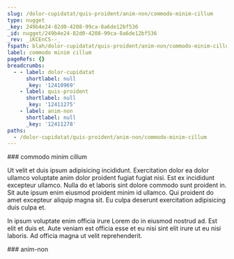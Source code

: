 ```yaml
---
slug: /dolor-cupidatat/quis-proident/anim-non/commodo-minim-cillum
type: nugget
_key: 249b4e24-82d0-4208-99ca-8a6de12bf536
_id: nugget/249b4e24-82d0-4208-99ca-8a6de12bf536
_rev: _iKCEnCS--_
fspath: blah/dolor-cupidatat/quis-proident/anim-non/commodo-minim-cillum.md
label: commodo minim cillum
pageRefs: {}
breadcrumbs:
  - - label: dolor-cupidatat
      shortlabel: null
      _key: '12410969'
    - label: quis-proident
      shortlabel: null
      _key: '12411275'
    - label: anim-non
      shortlabel: null
      _key: '12411278'
paths:
  - /dolor-cupidatat/quis-proident/anim-non/commodo-minim-cillum
---
```


<NuggetArea>
<Nugget slug="/dolor-cupidatat/quis-proident/anim-non/commodo-minim-cillum" type="nugget" _key="249b4e24-82d0-4208-99ca-8a6de12bf536" _id="nugget/249b4e24-82d0-4208-99ca-8a6de12bf536" _rev="_iKCEnCS--_" fspath="blah/dolor-cupidatat/quis-proident/anim-non/commodo-minim-cillum.md" label="commodo minim cillum" paths="/dolor-cupidatat/quis-proident/anim-non/commodo-minim-cillum">
<NuggetBody>
### commodo minim cillum

Ut velit et duis ipsum adipisicing incididunt. Exercitation dolor ea dolor ullamco voluptate anim dolor proident fugiat fugiat nisi. Est ex incididunt excepteur ullamco. Nulla do et laboris sint dolore commodo sunt proident in. Sit aute ipsum enim eiusmod proident minim id ullamco. Qui proident do amet excepteur aliquip magna sit. Eu culpa deserunt exercitation adipisicing duis culpa et.

In ipsum voluptate enim officia irure Lorem do in eiusmod nostrud ad. Est elit et duis et. Aute veniam est officia esse et eu nisi sint elit irure ut eu nisi laboris. Ad officia magna ut velit reprehenderit.

</NuggetBody>
<Breadcrumbs>
<Crumbs>
<Crumb _key="12410969" label="dolor-cupidatat" /><Crumb _key="12411275" label="quis-proident" /><Crumb _key="12411278" label="anim-non" />
</Crumbs>
</Breadcrumbs>
</Nugget>

<NuggetsInbound>
</NuggetsInbound>
<NuggetsOutbound>
</NuggetsOutbound>
</NuggetArea>
<PassagesInbound>
<Passage direction="inbound" type="passage" _key="12411278" _id="passage/12411278" _rev="_iKCEnCS---" label="anim-non" passage="anim-non" fspath="blah/dolor-cupidatat/quis-proident/anim-non" paths="/dolor-cupidatat/quis-proident/anim-non" slug="/dolor-cupidatat/quis-proident/anim-non">
<NuggetBody>
### anim-non

</NuggetBody>
<Breadcrumbs>
<Crumbs>
<Crumb _key="12410969" label="dolor-cupidatat" /><Crumb _key="12411275" label="quis-proident" />
</Crumbs>
</Breadcrumbs>
</Passage>

</PassagesInbound>
<PassagesOutbound>
</PassagesOutbound>
